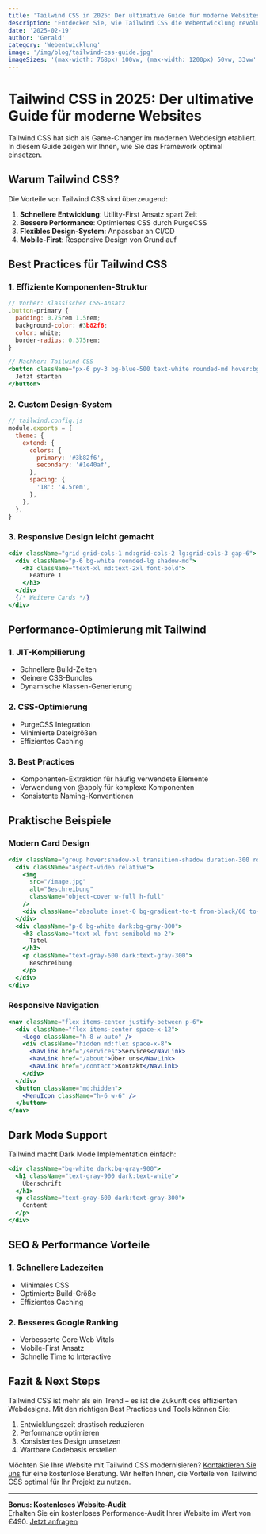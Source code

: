 ```yaml
---
title: 'Tailwind CSS in 2025: Der ultimative Guide für moderne Websites'
description: 'Entdecken Sie, wie Tailwind CSS die Webentwicklung revolutioniert. Praxisnaher Guide mit Best Practices, Performance-Tipps und realen Beispielen für effizientes, modernes Webdesign.'
date: '2025-02-19'
author: 'Gerald'
category: 'Webentwicklung'
image: '/img/blog/tailwind-css-guide.jpg'
imageSizes: '(max-width: 768px) 100vw, (max-width: 1200px) 50vw, 33vw'
---
```


# Tailwind CSS in 2025: Der ultimative Guide für moderne Websites

Tailwind CSS hat sich als Game-Changer im modernen Webdesign etabliert. In diesem Guide zeigen wir Ihnen, wie Sie das Framework optimal einsetzen.

## Warum Tailwind CSS?

Die Vorteile von Tailwind CSS sind überzeugend:

1. **Schnellere Entwicklung**: Utility-First Ansatz spart Zeit
2. **Bessere Performance**: Optimiertes CSS durch PurgeCSS
3. **Flexibles Design-System**: Anpassbar an CI/CD
4. **Mobile-First**: Responsive Design von Grund auf

## Best Practices für Tailwind CSS

### 1. Effiziente Komponenten-Struktur

```jsx
// Vorher: Klassischer CSS-Ansatz
.button-primary {
  padding: 0.75rem 1.5rem;
  background-color: #3b82f6;
  color: white;
  border-radius: 0.375rem;
}

// Nachher: Tailwind CSS
<button className="px-6 py-3 bg-blue-500 text-white rounded-md hover:bg-blue-600 transition">
  Jetzt starten
</button>
```

### 2. Custom Design-System

```js
// tailwind.config.js
module.exports = {
  theme: {
    extend: {
      colors: {
        primary: '#3b82f6',
        secondary: '#1e40af',
      },
      spacing: {
        '18': '4.5rem',
      },
    },
  },
}
```

### 3. Responsive Design leicht gemacht

```jsx
<div className="grid grid-cols-1 md:grid-cols-2 lg:grid-cols-3 gap-6">
  <div className="p-6 bg-white rounded-lg shadow-md">
    <h3 className="text-xl md:text-2xl font-bold">
      Feature 1
    </h3>
  </div>
  {/* Weitere Cards */}
</div>
```

## Performance-Optimierung mit Tailwind

### 1. JIT-Kompilierung
- Schnellere Build-Zeiten
- Kleinere CSS-Bundles
- Dynamische Klassen-Generierung

### 2. CSS-Optimierung
- PurgeCSS Integration
- Minimierte Dateigrößen
- Effizientes Caching

### 3. Best Practices
- Komponenten-Extraktion für häufig verwendete Elemente
- Verwendung von @apply für komplexe Komponenten
- Konsistente Naming-Konventionen

## Praktische Beispiele

### Modern Card Design

```jsx
<div className="group hover:shadow-xl transition-shadow duration-300 rounded-2xl overflow-hidden">
  <div className="aspect-video relative">
    <img 
      src="/image.jpg" 
      alt="Beschreibung"
      className="object-cover w-full h-full"
    />
    <div className="absolute inset-0 bg-gradient-to-t from-black/60 to-transparent opacity-0 group-hover:opacity-100 transition-opacity duration-300" />
  </div>
  <div className="p-6 bg-white dark:bg-gray-800">
    <h3 className="text-xl font-semibold mb-2">
      Titel
    </h3>
    <p className="text-gray-600 dark:text-gray-300">
      Beschreibung
    </p>
  </div>
</div>
```

### Responsive Navigation

```jsx
<nav className="flex items-center justify-between p-6">
  <div className="flex items-center space-x-12">
    <Logo className="h-8 w-auto" />
    <div className="hidden md:flex space-x-8">
      <NavLink href="/services">Services</NavLink>
      <NavLink href="/about">Über uns</NavLink>
      <NavLink href="/contact">Kontakt</NavLink>
    </div>
  </div>
  <button className="md:hidden">
    <MenuIcon className="h-6 w-6" />
  </button>
</nav>
```

## Dark Mode Support

Tailwind macht Dark Mode Implementation einfach:

```jsx
<div className="bg-white dark:bg-gray-900">
  <h1 className="text-gray-900 dark:text-white">
    Überschrift
  </h1>
  <p className="text-gray-600 dark:text-gray-300">
    Content
  </p>
</div>
```

## SEO & Performance Vorteile

### 1. Schnellere Ladezeiten
- Minimales CSS
- Optimierte Build-Größe
- Effizientes Caching

### 2. Besseres Google Ranking
- Verbesserte Core Web Vitals
- Mobile-First Ansatz
- Schnelle Time to Interactive

## Fazit & Next Steps

Tailwind CSS ist mehr als ein Trend – es ist die Zukunft des effizienten Webdesigns. Mit den richtigen Best Practices und Tools können Sie:

1. Entwicklungszeit drastisch reduzieren
2. Performance optimieren
3. Konsistentes Design umsetzen
4. Wartbare Codebasis erstellen

Möchten Sie Ihre Website mit Tailwind CSS modernisieren? [Kontaktieren Sie uns](/kontakt) für eine kostenlose Beratung. Wir helfen Ihnen, die Vorteile von Tailwind CSS optimal für Ihr Projekt zu nutzen.

---

**Bonus: Kostenloses Website-Audit**  
Erhalten Sie ein kostenloses Performance-Audit Ihrer Website im Wert von €490. [Jetzt anfragen](/kontakt)
